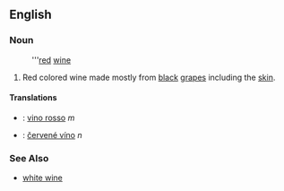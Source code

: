 ==English==
===Noun===
:'''[[red]] [[wine]]
# Red colored wine made mostly from [[black]] [[grape]]s including the [[skin]].
====Translations====
*{{it}}: [[vino rosso]] ''m''
*{{sk}}: [[červené víno]] ''n''

===See Also===
* [[white wine]]